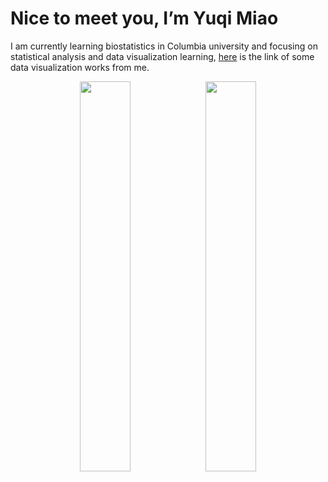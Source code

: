 
# Nice to meet you, I'm Yuqi Miao

I am currently learning biostatistics in Columbia university and focusing on statistical analysis and data visualization learning, [here]() is the link of some data visualization works from me.  

<div align="center"><img src="image/cover photo.jpg" style="width:40%"><img src="image/information.png" style="width:40%">














